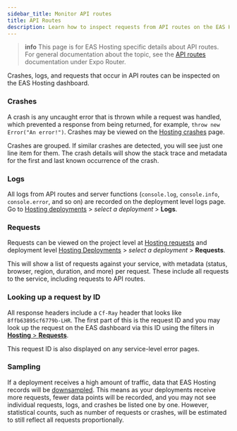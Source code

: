 ```yaml
---
sidebar_title: Monitor API routes
title: API Routes
description: Learn how to inspect requests from API routes on the EAS Hosting dashboard.
---
```



> **info** This page is for EAS Hosting specific details about API routes. For general documentation about the topic, see the [API routes](/router/reference/api-routes/) documentation under Expo Router.

Crashes, logs, and requests that occur in API routes can be inspected on the EAS Hosting dashboard.

### Crashes

A crash is any uncaught error that is thrown while a request was handled, which prevented a response from being returned, for example, `throw new Error("An error!")`. Crashes may be viewed on the [Hosting crashes](https://expo.dev/accounts/[accountName]/projects/[projectName]/hosting/crashes) page.

Crashes are grouped. If similar crashes are detected, you will see just one line item for them. The crash details will show the stack trace and metadata for the first and last known occurrence of the crash.

<ContentSpotlight
  alt="EAS dashboard showing a list of crashes"
  src="/static/images/eas-hosting/crashes.png"
/>

### Logs

All logs from API routes and server functions (`console.log`, `console.info`, `console.error`, and so on) are recorded on the deployment level logs page. Go to [Hosting deployments](https://expo.dev/accounts/[accountName]/projects/[projectName]/hosting/deployments) > _select a deployment_ > **Logs**.

<ContentSpotlight
  alt="EAS dashboard showing a list of logs"
  src="/static/images/eas-hosting/logs.png"
/>

### Requests

Requests can be viewed on the project level at [Hosting requests](https://expo.dev/accounts/[accountName]/projects/[projectName]/hosting/requests) and deployment level [Hosting Deployments](https://expo.dev/accounts/[accountName]/projects/[projectName]/hosting/deployments) > _select a deployment_ > **Requests**.

This will show a list of requests against your service, with metadata (status, browser, region, duration, and more) per request. These include all requests to the service, including requests to API routes.

<ContentSpotlight
  alt="EAS dashboard showing a list of requests"
  src="/static/images/eas-hosting/requests.png"
/>

### Looking up a request by ID

All response headers include a `Cf-Ray` header that looks like `8ffb63895cf6779b-LHR`. The first part of this is the request ID and you may look up the request on the EAS dashboard via this ID using the filters in [**Hosting** > **Requests**](https://expo.dev/accounts/[accountName]/projects/[projectName]/hosting/requests).

This request ID is also displayed on any service-level error pages.

### Sampling

If a deployment receives a high amount of traffic, data that EAS Hosting records will be [downsampled](https://developers.cloudflare.com/analytics/graphql-api/sampling/). This means as your deployments receive more requests, fewer data points will be recorded, and you may not see individual requests, logs, and crashes be listed one by one. However, statistical counts, such as number of requests or crashes, will be estimated to still reflect all requests proportionally.
